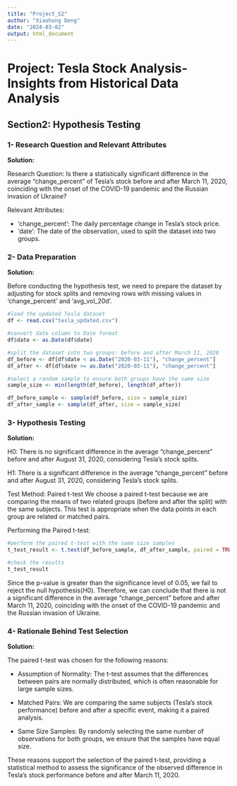 ```yaml
---
title: "Project_S2"
author: "Xiaohong Deng"
date: "2024-03-02"
output: html_document
---
```


# Project: Tesla Stock Analysis-Insights from Historical Data Analysis

## Section2: Hypothesis Testing

### 1- Research Question and Relevant Attributes

**Solution:**

Research Question: Is there a statistically significant difference in the average "change_percent" of Tesla's stock before and after March 11, 2020, coinciding with the onset of the COVID-19 pandemic and the Russian invasion of Ukraine?

Relevant Attributes:

-   'change_percent': The daily percentage change in Tesla's stock price.
-   'date': The date of the observation, used to split the dataset into two groups.

### 2- Data Preparation

**Solution:**

Before conducting the hypothesis test, we need to prepare the dataset by adjusting for stock splits and removing rows with missing values in 'change_percent' and 'avg_vol_20d'.

```r
#load the updated Tesla dataset
df <- read.csv("tesla_updated.csv")

#convert date column to Date format
df$date <- as.Date(df$date)

#split the dataset into two groups: before and after March 11, 2020
df_before <- df[df$date < as.Date("2020-03-11"), "change_percent"]
df_after <- df[df$date >= as.Date("2020-03-11"), "change_percent"]

#select a random sample to ensure both groups have the same size
sample_size <- min(length(df_before), length(df_after))

df_before_sample <- sample(df_before, size = sample_size)
df_after_sample <- sample(df_after, size = sample_size)
```

### 3- Hypothesis Testing

**Solution:**

H0: There is no significant difference in the average "change_percent" before and after August 31, 2020, considering Tesla's stock splits.

H1: There is a significant difference in the average "change_percent" before and after August 31, 2020, considering Tesla's stock splits.

Test Method: Paired t-test We choose a paired t-test because we are comparing the means of two related groups (before and after the split) with the same subjects. This test is appropriate when the data points in each group are related or matched pairs.

Performing the Paired t-test:

```r
#perform the paired t-test with the same size samples
t_test_result <- t.test(df_before_sample, df_after_sample, paired = TRUE)

#check the results
t_test_result
```

Since the p-value is greater than the significance level of 0.05, we fail to reject the null hypothesis(H0). Therefore, we can conclude that there is not a significant difference in the average "change_percent" before and after March 11, 2020, coinciding with the onset of the COVID-19 pandemic and the Russian invasion of Ukraine.

### 4- Rationale Behind Test Selection

**Solution:**

The paired t-test was chosen for the following reasons:

-   Assumption of Normality: The t-test assumes that the differences between pairs are normally distributed, which is often reasonable for large sample sizes.

-   Matched Pairs: We are comparing the same subjects (Tesla's stock performance) before and after a specific event, making it a paired analysis.

-   Same Size Samples: By randomly selecting the same number of observations for both groups, we ensure that the samples have equal size.

These reasons support the selection of the paired t-test, providing a statistical method to assess the significance of the observed difference in Tesla's stock performance before and after March 11, 2020.
